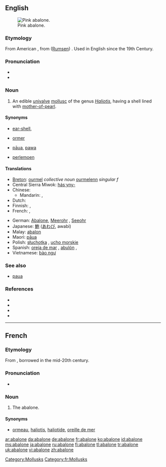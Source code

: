 {{was wotd|2006|December|30}}
{{also|Abalone}}
==English==
[[Image:Pinkabalone_300.jpg|thumb|right|Pink abalone.]]

===Etymology===
From American {{etyl|es|en}} {{term|abulón}}, from {{etyl|css|en}} ([[Rumsen]]) {{term|aulón}}. Used in English since the 19th Century.

===Pronunciation===
* {{IPA|/æbəˈləʊni/}}
* {{audio|en-us-abalone.ogg|Audio (US)}}

===Noun===
{{en-noun}}

# {{context|US|Australia}} An edible [[univalve]] [[mollusc]] of the genus ''[[Haliotis]]'', having a shell lined with [[mother-of-pearl]].

====Synonyms====
* {{qualifier|UK}} [[ear-shell]],
* {{qualifier|Guernsey}} [[ormer]]
* {{qualifier|New Zealand}} [[pāua]], [[pawa]]
* {{qualifier|South Africa}} [[perlemoen]]

====Translations====
{{trans-top|edible univalve mollusc}}
* [[Breton]]: [[ourmel]] ''collective noun'' [[ourmelenn]] ''singular f''
* Central Sierra Miwok: [[hásˑyny-]]
* Chinese:
** Mandarin: {{t-|cmn|鮑魚|sc=Hani}}, {{t-|cmn|鲍鱼|tr=bàoyú|sc=Hani}}
* Dutch: {{t|nl|zeeoor}}
* Finnish: {{t-|fi|abaloni}}, {{t-|fi|punamerikorva}}
* French: {{t+|fr|ormeau|m}}, {{t+|fr|haliotide|f}}
{{trans-mid}}
* German: [[Abalone]], [[Meerohr]] {{n}}, [[Seeohr]] {{n}}
* Japanese: [[鮑]] ([[あわび]], awabi)
* Malay: [[abalon]]
* Maori: [[pāua]]
* Polish: [[słuchotka]] {{f}}, [[ucho morskie]] {{n}}
* Spanish: [[oreja de mar]] {{f}}, [[abulón]] {{m}},  {{t+|es|loco|m}}
* Vietnamese: [[bào ngư]]
{{trans-bottom}}

===See also===
* [[paua]] {{pos_n}}

===References===
{{wikisource1911Enc|Abalone}}
* {{pedialite|Abalone}}
* {{R:American Heritage 2000|abalone}}
* {{R:Dictionary.com|abalone}}
* {{R:WordNet 2003|abalone}}

[[Category:Mollusks]]

----

==French==

===Etymology===
From {{etyl|en|fr}}, borrowed in the mid-20th century.

===Pronunciation===
* {{IPA|lang=fr|/abalɔn/}}

===Noun===
{{fr-noun|m}}

# {{context|gastronomy|uncommon|lang=fr}} The abalone.

====Synonyms====
* {{sense|more usual terms for "abalone"}} [[ormeau]], [[haliotis]], [[haliotide]], [[oreille de mer]]

[[Category:fr:Mollusks]]

[[ar:abalone]]
[[da:abalone]]
[[de:abalone]]
[[fr:abalone]]
[[ko:abalone]]
[[id:abalone]]
[[ms:abalone]]
[[ja:abalone]]
[[ru:abalone]]
[[fi:abalone]]
[[tl:abalone]]
[[tr:abalone]]
[[uk:abalone]]
[[vi:abalone]]
[[zh:abalone]]
